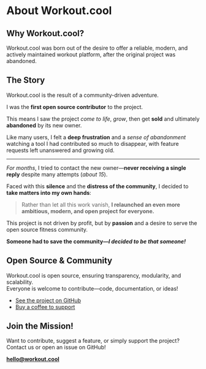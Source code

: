 
# About Workout.cool

## Why Workout.cool?

Workout.cool was born out of the desire to offer a reliable, modern, and actively maintained workout platform, after the original project <WorkoutLol variant="muted" /> was abandoned.

## The Story

Workout.cool is the result of a community-driven adventure.

I was the **first open source contributor** to the <WorkoutLol variant="muted" /> project.

This means I saw the project *come to life*, *grow*, then get **sold** and ultimately **abandoned** by its new owner.

Like many users, I felt a **deep frustration** and a *sense of abandonment* watching a tool I had contributed so much to disappear, with feature requests left unanswered and growing old.

---

*For months*, I tried to contact the new owner—**never receiving a single reply** despite many attempts (*about 15*).

Faced with this **silence** and the **distress of the community**, I decided to **take matters into my own hands**:

> Rather than let all this work vanish, **I relaunched an even more ambitious, modern, and open project for everyone.**

This project is not driven by profit, but by **passion** and a desire to serve the open source fitness community.

**Someone had to save the community—_I decided to be that someone!_**

## Open Source & Community

Workout.cool is open source, ensuring transparency, modularity, and scalability.  
Everyone is welcome to contribute—code, documentation, or ideas!

- [See the project on GitHub](https://github.com/Snouzy/workout-cool)
- [Buy a coffee to support](https://ko-fi.com/workoutcool)

## Join the Mission!

Want to contribute, suggest a feature, or simply support the project?  
Contact us or open an issue on GitHub!

**[hello@workout.cool](mailto:hello@workout.cool)**
